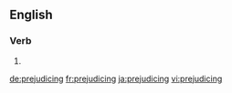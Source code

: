 
==English==

===Verb===
{{head|en}}

# {{present participle of|prejudice|lang=en}}

[[de:prejudicing]]
[[fr:prejudicing]]
[[ja:prejudicing]]
[[vi:prejudicing]]